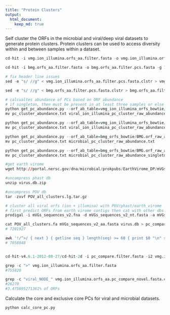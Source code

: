 ```yaml
---
title: "Protein Clusters"
output:
  html_document:
    keep_md: true
---
```


Self cluster the ORFs in the microbial and viral/deep viral datasets to generate protein clusters. Protein clusters can be used to access diversity within and between samples within a dataset.

```r
cd-hit -i vmg.ion_illumina.orfs_aa.filter.fasta -o vmg.ion_illumina.orfs_aa.filter.pcs.fasta -g 1 -n 4 -M 30000 -d 0 -T 10 -c 0.6 -aS 0.8

cd-hit -i bmg.orfs_aa.filter.fasta -o bmg.orfs_aa.filter.pcs.fasta -g 1 -n 4 -M 30000 -d 0 -T 10 -c 0.6 -aS 0.8

# fix header line issues
sed -e "s/ //g" < vmg.ion_illumina.orfs_aa.filter.pcs.fasta.clstr > vmg.ion_illumina.orfs_aa.filter.pcs.fasta.filter.clstr

sed -e "s/ //g" < bmg.orfs_aa.filter.pcs.fasta.clstr > bmg.orfs_aa.filter.pcs.fasta.filter.clstr 

# calcualtes abundance of PCs based on ORF abundance
# if singleton, then must be present in at least three samples or else removed
python get_pc_abundance.py --orf_ab_table=vmg_ion_illumina_orfs_bowtie/VMG_ion_illumina.orf_raw_abundance.txt  --pc_cluster=vmg.ion_illumina.orfs_aa.filter.pcs.fasta.filter.clstr  --thresh 3
mv pc_cluster_abundance.txt viral_ion_illumina_pc_cluster_raw_abundance.txt

python get_pc_abundance.py --orf_ab_table=vmg_ion_illumina_orfs_bowtie/VMG_ion_illumina.orf_raw_abundance.txt --pc_cluster=vmg.ion_illumina.orfs_aa.filter.pcs.fasta.filter.clstr --thresh 1
mv pc_cluster_abundance.txt viral_ion_illumina_pc_cluster_raw_abundance_singletons.txt

python get_pc_abundance.py --orf_ab_table=bmg_orfs_bowtie/BMG.orf_raw_abundance.txt --pc_cluster=bmg.orfs_aa.filter.pcs.fasta.filter.clstr --thresh 3
mv pc_cluster_abundance.txt microbial_pc_cluster_raw_abundance.txt

python get_pc_abundance.py --orf_ab_table=bmg_orfs_bowtie/BMG.orf_raw_abundance.txt --pc_cluster=bmg.orfs_aa.filter.pcs.fasta.filter.clstr --thresh 1
mv pc_cluster_abundance.txt microbial_pc_cluster_raw_abundance_singletons.txt

#get earth virome
wget http://portal.nersc.gov/dna/microbial/prokpubs/EarthVirome_DP/mVGs_sequences_v2.fna

#uncompress phast db
unzip virus.db.zip

#uncompress POV db
tar -zxvf POV_all_clusters.lg.tar.gz

# cluster all viral orfs (ion + illumina) with POV/phast/earth_virome
# first predict ORFs from earth virome contigs then cat with other dbs
prodigal -i mVGs_sequences_v2.fna -d mVGs_sequences_v2_nt.fasta -a mVGs_sequences_v2_aa.fasta  -p meta 

cat POV_all_clusters.fa mVGs_sequences_v2_aa.fasta virus.db > pc_compare.fasta
# 7281927

awk '!/^>/ { next } { getline seq } length(seq) >= 60 { print $0 "\n" seq }' pc_compare.fasta > pc_compare.filter.fasta
# 7058048


cd-hit-v4.6.1-2012-08-27/cd-hit-2d -i pc_compare.filter.fasta -i2 vmg.ion_illumina.orfs_aa.filter.fasta -o vmg.ion_illumina.orfs_aa.pc_compare_novel.fasta -c 0.6 -aS 0.8 -g 1 -n 4 -d 0 -M 30000

grep -c ">" vmg.ion_illumina.orfs_aa.filter.fasta
#755820

grep -c "viral_NODE_" vmg.ion_illumina.orfs_aa.pc_compare_novel.fasta.clstr
#26270
#3.475695271361% of ORFs

```	

Calculate the core and exclusive core PCs for viral and microbial datasets.

```r
python calc_core_pc.py 
```